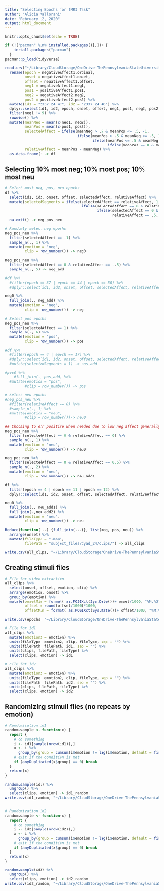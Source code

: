 ```yaml
---
title: "Selecting Epochs for fMRI Task"
author: "Alicia Vallorani"
date: "February 12, 2020"
output: html_document
---
```


```r
knitr::opts_chunk$set(echo = TRUE)

if (!("pacman" %in% installed.packages()[,])) {
    install.packages("pacman")
  }
pacman::p_load(tidyverse)
```


```r

read.csv("~/Library/CloudStorage/OneDrive-ThePennsylvaniaStateUniversity/Research Projects/F31/BFFs/data_processing/stimuli_creation/tpv_24/coding/dyad_24_behavior.csv", stringsAsFactors = FALSE) %>%
  rename(epoch = negativeAffect1.ordinal,
         onset = negativeAffect1.onset,
         offset = negativeAffect1.offset,
         neg1 = negativeAffect1.neg1,
         pos1 = positiveAffect1.pos1,
         neg2 = negativeAffect2.neg2,
         pos2 = positiveAffect2.pos2) %>%
  mutate(id1 = "2337_24_47", id2 = "2337_24_48") %>%
  dplyr::select(id1, id2, epoch, onset, offset, neg1, pos1, neg2, pos2) %>% 
  filter(neg1 != 9) %>%
  rowwise() %>% 
  mutate(meanNeg = mean(c(neg1, neg2)),
         meanPos = mean(c(pos1, pos2)),
         selectedAffect = ifelse(meanNeg > .5 & meanPos <= .5, -1,
                                 ifelse(meanPos > .5 & meanNeg <= .5, 1,
                                        ifelse(meanPos <= .5 & meanNeg == 0, 0,
                                               ifelse(meanPos == 0 & meanNeg <= .5, 0, NA)))),
         relativeAffect = meanPos - meanNeg) %>%
  as.data.frame() -> df
```


## Selecting 10% most neg; 10% most pos; 10% most neu
```r
# Select most neg, pos, neu epochs
df %>%
  select(id1, id2, onset, offset, selectedAffect, relativeAffect) %>%
  mutate(selectedSegments = ifelse(selectedAffect == relativeAffect, 1,
                                   ifelse(selectedAffect == 0 & relativeAffect == -.5, 1,
                                          ifelse(selectedAffect == 0 & 
                                                 relativeAffect == .5, 1, NA)))) %>%
  na.omit() -> neg_pos_neu

# Randomly select neg epochs
neg_pos_neu %>%
  filter(selectedAffect == -1) %>%
  sample_n(., 1) %>%
  mutate(emotion = "neg",
         clip = row_number()) -> neg0

neg_pos_neu %>%
  filter(selectedAffect == 0 & relativeAffect == -.5) %>%
  sample_n(., 5) -> neg_add

#df %>%
  #filter(epoch == 37 | epoch == 44 | epoch == 50) %>%
  #dplyr::select(id1, id2, onset, offset, selectedAffect, relativeAffect) -> neg_add

neg0 %>%
  full_join(., neg_add) %>%
  mutate(emotion = "neg",
         clip = row_number()) -> neg
  
# Select pos epochs
neg_pos_neu %>%
  filter(selectedAffect == 1) %>%
  sample_n(., 6) %>%
  mutate(emotion = "pos",
         clip = row_number()) -> pos

#df %>%
  #filter(epoch == 4 | epoch == 17) %>%
  #dplyr::select(id1, id2, onset, offset, selectedAffect, relativeAffect) %>%
  #mutate(selectedSegments = 1) -> pos_add

#pos0 %>%
    #full_join(., pos_add) %>%
  #mutate(emotion = "pos",
         #clip = row_number()) -> pos

# Select neu epochs
#neg_pos_neu %>%
  #filter(relativeAffect == 0) %>%
  #sample_n(., 1) %>%
  #mutate(emotion = "neu",
         #clip = row_number())-> neu0

## Choosing to err positive when needed due to low neg affect generally 
neg_pos_neu %>%
  filter(selectedAffect == 0 & relativeAffect == 0) %>% 
  sample_n(., 1) %>%
  mutate(emotion = "neu",
         clip = row_number()) -> neu0

neg_pos_neu %>%
  filter(selectedAffect == 0 & relativeAffect == 0.5) %>% 
  sample_n(., 2) %>%
  mutate(emotion = "neu",
         clip = row_number()) -> neu_add1

df %>%
  filter(epoch == 4 | epoch == 11 | epoch == 12) %>%
  dplyr::select(id1, id2, onset, offset, selectedAffect, relativeAffect) -> neu_add2

neu0 %>%
  full_join(., neu_add1) %>%
  full_join(.,neu_add2) %>%
  mutate(emotion = "neu",
         clip = row_number()) -> neu

Reduce(function(...) {full_join(...)}, list(neg, pos, neu)) %>%
  arrange(onset) %>%
  mutate(fileType = ".mp4",
         filePath = "subject_files/dyad_24/clips/") -> all_clips

write.csv(all_clips, "~/Library/CloudStorage/OneDrive-ThePennsylvaniaStateUniversity/Research Projects/F31/BFFs/data_processing/stimuli_creation/tpv_24/coding/dyad_24_selectedAffect.csv")
```


## Creating stimuli files
```r
# File for video extraction
all_clips %>%
  select(onset, offset, emotion, clip) %>%
  arrange(emotion, onset) %>%
  group_by(emotion) %>%
  mutate(onsetMin = format( as.POSIXct(Sys.Date())+ onset/1000, "%M:%S"),
         offset = round(offset/1000)*1000,
         offsetMin = format( as.POSIXct(Sys.Date())+ offset/1000, "%M:%S")) -> epochs

write.csv(epochs, "~/Library/CloudStorage/OneDrive-ThePennsylvaniaStateUniversity/Research Projects/F31/BFFs/data_processing/stimuli_creation/tpv_24/coding/dyad_24_epochs.csv")

# File for id1
all_clips %>%
  mutate(emotion2 = emotion) %>%
  unite(fileType, emotion2, clip, fileType, sep = "") %>%
  unite(filePath, filePath, id1, sep = "") %>% 
  unite(clips, filePath, fileType) %>%
  select(clips, emotion) -> id1

# File for id2
all_clips %>%
  mutate(emotion2 = emotion) %>%
  unite(fileType, emotion2, clip, fileType, sep = "") %>%
  unite(filePath, filePath, id2, sep = "") %>% 
  unite(clips, filePath, fileType) %>%
  select(clips, emotion) -> id2
```


## Randomizing stimuli files (no repeats by emotion)
```r
# Randomization id1
random.sample <- function(x) {
  repeat {
    # do something
    i <- id1[sample(nrow(id1)),]
    x <- i %>% 
      group_by(group = cumsum(i$emotion != lag(i$emotion, default = first(i$emotion))))
    # exit if the condition is met
    if (anyDuplicated(x$group) == 0) break
  }
  return(x)
}

random.sample(id1) %>%
  ungroup() %>%
  select(clips, emotion) -> id1_random
write.csv(id1_random, "~/Library/CloudStorage/OneDrive-ThePennsylvaniaStateUniversity/Research Projects/F31/BFFs/data_processing/stimuli_creation/tpv_24/47_epochs.csv", row.names = FALSE)
  

# Randomization id2
random.sample <- function(x) {
  repeat {
    # do something
    i <- id2[sample(nrow(id2)),]
    x <- i %>% 
      group_by(group = cumsum(i$emotion != lag(i$emotion, default = first(i$emotion))))
    # exit if the condition is met
    if (anyDuplicated(x$group) == 0) break
  }
  return(x)
}

random.sample(id2) %>%
  ungroup() %>%
  select(clips, emotion) -> id2_random
write.csv(id2_random, "~/Library/CloudStorage/OneDrive-ThePennsylvaniaStateUniversity/Research Projects/F31/BFFs/data_processing/stimuli_creation/tpv_24/48_epochs.csv", row.names = FALSE)
```
